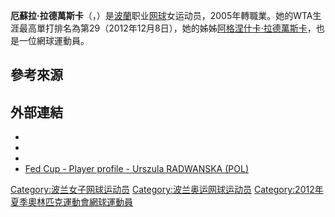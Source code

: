 {{Infobox 网球
|姓名=Urszula Radwańska
|image= [[File:Urszula_Radwanska_(7607504854).jpg|250px]]
|国籍={{POL}}
|生年=1990年
|生日={{birth date and age|mf=yes|1990|12|7}}
|出生地=[[波蘭|波蘭]][[阿豪斯|阿豪斯]]
|居住地=[[波蘭|波蘭]][[克拉科夫|克拉科夫]]
|身高=177
|体重=57
|持拍手=右
|反拍=雙手
|转职业年=2005年
|球拍=
|球衣=
|球鞋=
|单打最高排名=29（2012年10月8日）
|双打最高排名=74（2009年9月21日）
|现单打排名=123（2015年3月30日）
|现双打排名=
|单打冠军头衔=（WTA）0（ITF）4
|双打冠军头衔=（WTA）1（ITF）10
|职业战绩=
|雙打職業戰績=
|奖金=1,620,958[[美元|美元]]
|澳网最好成绩=第二輪（2012）
|法网最好成绩=第二輪（2012、2013）
|温网最好成绩=第二輪（2008、2009、2013）
|美网最好成绩=第二輪（2010、2013）
|澳網雙打最好成績=第二輪（2009）
|法網雙打最好成績=八強（[[2009年法國網球公開賽女子雙打比賽|2009]]）
|溫網雙打最好成績=第三輪（2012）
|美網雙打最好成績=第一輪（2008）
|大满贯个数=
|奥运会最好成绩=
}}

'''厄蘇拉·拉德萬斯卡'''（{{lang-en|'''Urszula Radwańska'''}}，{{bd|1990年|12月7日|catIdx=Radwańska, Urszula}}）是[[波蘭|波蘭]]职业[[网球|网球]]女运动员，2005年轉職業。她的WTA生涯最高單打排名為第29（2012年12月8日），她的姊姊[[阿格涅什卡·拉德萬斯卡|阿格涅什卡·拉德萬斯卡]]，也是一位網球運動員。

==參考來源==
{{reflist}}

==外部連結==
{{Commons category|Urszula Radwańska}}
* {{Official|http://www.radwanskateam.com/}}
* {{WTA|12364}}
* {{ITF Profile|id=100044359}}
* [http://www.fedcup.com/en/players/player/profile.aspx?playerid=100044359 Fed Cup - Player profile - Urszula RADWANSKA (POL)] {{Wayback|url=http://www.fedcup.com/en/players/player/profile.aspx?playerid=100044359 |date=20160429131555 }}

{{DEFAULTSORT:Radwańska, Urszula}}

[[Category:波兰女子网球运动员|Category:波兰女子网球运动员]]
[[Category:波兰奥运网球运动员|Category:波兰奥运网球运动员]]
[[Category:2012年夏季奧林匹克運動會網球運動員|Category:2012年夏季奧林匹克運動會網球運動員]]